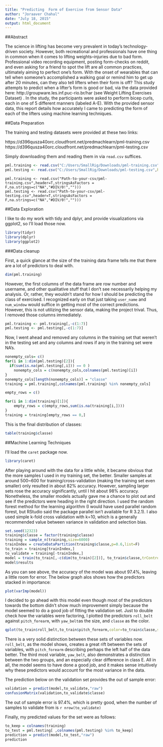 ```yaml
---
title: "Predicting  Form of Exercise from Sensor Data"
author: "Joraaver Chahal"
date: "July 18, 2015"
output: html_document
---
```


##Abstract

The science in lifting has become very prevalent in today's technology-driven society. However, both recreational and professionals have one thing in common when it comes to lifting weights--injuries due to bad form. Professional video recording equipment, posting form-checks on reddit, and even asking for a friend to spot the lift are all common practices, ultimately aiming to perfect one's form. With the onset of wearables that can tell when someone's accomplished a walking goal or remind him to get up after 20 minutes, can they also tell lifters when their form is off? This study attempts to predict when a lifter's form is good or bad, via the data provided here: http://groupware.les.inf.puc-rio.br/har (see Weight Lifting Exercises Dataset) . In the study, the participants were asked to perform bicep curls, each in one of 5 different manners (labeled A-E). With the provided sensor data, this report details how accurately I came to predicting the form of each of the lifters using machine learning techniques.

##Data Preparation

The training and testing datasets were provided at these two links:

https://d396qusza40orc.cloudfront.net/predmachlearn/pml-training.csv
https://d396qusza40orc.cloudfront.net/predmachlearn/pml-testing.csv

Simply downloading them and reading them in via `read.csv` suffices.

```r
pml.training <- read.csv("C:/Users/SmallRig/Downloads/pml-training.csv",header=T,stringsAsFactors = F,na.strings=c("NA","#DIV/0!",""))
pml.testing <- read.csv("C:/Users/SmallRig/Downloads/pml-testing.csv",header=T,stringsAsFactors = F,na.strings=c("NA","#DIV/0!",""))
```
```
pml.training <- read.csv("Path-to-your-csv/pml-training.csv",header=T,stringsAsFactors = F,na.strings=c("NA","#DIV/0!","")))
pml.testing <- read.csv("Path-to-your-csv/pml-testing.csv",header=T,stringsAsFactors = F,na.strings=c("NA","#DIV/0!","")))
```

##Data Exploration

I like to do my work with tidy and dplyr, and provide visualizations via ggplot2, so I'll load those now.

```r
library(tidyr)
library(dplyr)
library(ggplot2)
```

###Data cleanup

First, a quick glance at the size of the training data frame tells me that there are a lot of predictors to deal with.
```r
dim(pml.training)
```

However, the first columns of the data frame are row number and username, and other qualitative stuff that I don't see necessarily helping my analysis. Or, rather, they wouldn't stand for how I should be predicting the class of exercised. I recognized early on that just taking `user_name` and `num_window` would suffice in getting most of the correct predictions. However, this is not utilizing the sensor data, making the project trival. Thus, I removed those columns immediately.

```r
pml.training <- pml.training[,-c(1:7)]
pml.testing <- pml.testing[,-c(1:7)]
```

Now, I went ahead and removed any columns  in the training set that weren't in the testing set and any columns and rows if any in the training set were NA's.

```r
nonempty_cols= c()
for(i in 1:dim(pml.testing)[2]){
  if(sum(is.na(pml.testing[,i])) == 0 )
    nonempty_cols = c(nonempty_cols,colnames(pml.testing)[i])
}
nonempty_cols[length(nonempty_cols)] = "classe"
training = pml.training[,colnames(pml.training) %in% nonempty_cols]

empty_rows = c()

for(i in 1:dim(training)[1]){
    empty_rows = c(empty_rows,sum(is.na(training[i,])))
}
training = training[empty_rows == 0,]

```

This is the final distribution of classes:

```r
table(training$classe)
```

##Machine Learning Techniques

I'll load the `caret` package now.
```r
library(caret)
```

After playing around with the data for a little while, it became obvious that the more samples I used in my training set, the better. Smaller samples at around 500~600 for training/cross-validation (making the training set even smaller) only resulted in about 82% accuracy. However, sampling larger sets rose the accuracy significantly, until I hit about 98% accuracy. Nonetheless, the smaller models actually gave me a chance to plot out and see if the predictors were heading in the right direction. I used the random forest method for the learning algorithm (I would have used parallel random forest, but RStudio said the package parallel isn't available for R 3.2.1). I also used simple k-fold cross validation with k=10, which is a generally recommended value between variance in validation and selection bias.


```r
set.seed(12323)
training$classe = factor(training$classe)
training = sample_n(training,size=6000)
trainIndex = createDataPartition(training$classe,p=0.6,list=F)
to_train = training[trainIndex,]
to_validate = training[-trainIndex,]
model = train(to_train[,-c(dim(to_train)[2])], to_train$classe,trControl=trainControl(method="cv",number=10),method="rf")
model$results
```

As you can see above, the accuracy of the model was about 97.4%, leaving a little room for error. The below graph alos shows how the predictors stacked in importance:

```r
plot(varImp(model))
```

I decided to go ahead with this model even though most of the predictors towards the bottom didn't show much improvement simply because the model seemed to do a good job of fitting the validation set. Just to double check how the variables were factoring, I plotted the predictors `roll_belt` against `pitch_forearm`, with `yaw_belt`as the size, and `classe` as the color.

```r
qplot(to_train$roll_belt,to_train$pitch_forearm,color=to_train$classe,size=to_train$yaw_belt, alpha=I(0.5))
```

There is a very solid distinction between these sets of variables now. `roll_belt`, as the model shows, creates a great rift between the sets of variables, with `pitch_forearm` describing perhaps the left half of the data better. The third most variable, `yaw_belt`, also demonstrates a distinction between the two groups, and an especially clear difference in class E. All in all, the model seems to have done a good job, and it makes sense intuitively why these predictors would account for the most variance in the data.

The prediction below on the validation set provides the out of sample error:

```r
validation = predict(model,to_validate,"raw")
confusionMatrix(validation,to_validate$classe)
```

The out of sample error is 97.4%, which is pretty good, when the number of samples to validate from is `r nrow(to_validate)`

Finally, my predicted values for the set were as follows:
```r
to_keep = colnames(training)
to_test = pml.testing[ ,colnames(pml.testing) %in% to_keep]
prediction = predict(model,to_test,"raw")
prediction
```
